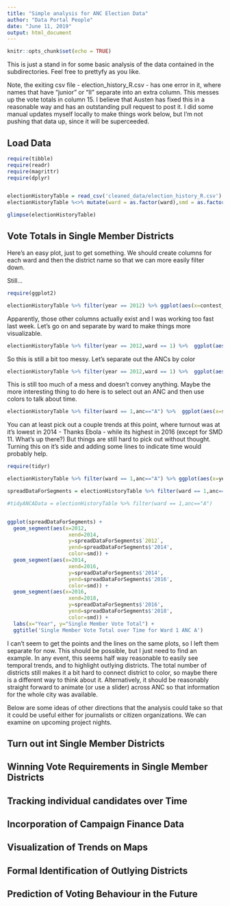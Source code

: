 ```yaml
---
title: "Simple analysis for ANC Election Data"
author: "Data Portal People"
date: "June 11, 2019"
output: html_document
---
```


```r
knitr::opts_chunk$set(echo = TRUE)
```

This is just a stand in for some basic analysis of the data contained in the subdirectories.  Feel free to prettyfy as you like.

Note, the exiting csv file - election_history_R.csv - has one error in it, where names that have "junior" or "II" separate into an extra column.  This messes up the vote totals in column 15.  I believe that Austen has fixed this in a reasonable way and has an outstanding pull request to post it.  I did some manual updates myself locally to make things work below, but I'm not pushing that data up, since it will be superceeded. 


## Load Data

```r
require(tibble)
require(readr)
require(magrittr)
require(dplyr)


electionHistoryTable = read_csv('cleaned_data/election_history_R.csv')
electionHistoryTable %<>% mutate(ward = as.factor(ward),smd = as.factor(smd),year=as.factor(year),anc=as.factor(anc))

glimpse(electionHistoryTable)


```

## Vote Totals in Single Member Districts

Here's an easy plot, just to get something.  We should create columns for each ward and then the district name so that we can more easily filter down.  

Still...

```r
require(ggplot2)

electionHistoryTable %>% filter(year == 2012) %>% ggplot(aes(x=contest_name,y=smd_anc_votes)) + geom_point() + xlab('Contest Name') + ylab('Single Member District Votes') + ggtitle('Votes in each ANC Single Member District for 2012')


```


Apparently, those other columns actually exist and I was working too fast last week.  Let's go on and separate by ward to make things more visualizable.

```r

electionHistoryTable %>% filter(year == 2012,ward == 1) %>%  ggplot(aes(x=contest_name,y=smd_anc_votes)) + geom_point() + xlab('Contest Name') + ylab('Single Member District Votes In Ward 1') + ggtitle('Votes Ward 1 ANC Single Member District for 2012')

```

So this is still a bit too messy.  Let's separate out the ANCs by color


```r

electionHistoryTable %>% filter(year == 2012,ward == 1) %>%  ggplot(aes(x=smd,y=smd_anc_votes,color=anc)) + geom_point() + xlab('Single Member District Number') + ylab('Single Member District Votes In Ward 1') + ggtitle('Votes Ward 1 ANC Single Member District for 2012')

```


This is still too much of a mess and doesn't convey anything.  Maybe the more interesting thing to do here is to select out an ANC and then use colors to talk about time. 

```r

electionHistoryTable %>% filter(ward == 1,anc=="A") %>%  ggplot(aes(x=smd,y=smd_anc_votes,color=year)) + geom_point() + xlab('Single Member District Number') + ylab('Single Member District Votes In Ward 1') + ggtitle('Votes Ward 1 ANC A Single Member Districts over Time')

```

You can at least pick out a couple trends at this point, where turnout was at it's lowest in 2014 - Thanks Ebola - while its highest in 2016 (except for SMD 11.  What's up there?)  But things are still hard to pick out without thought.  Turning this on it's side and adding some lines to indicate time would probably help.

```r
require(tidyr)

electionHistoryTable %>% filter(ward == 1,anc=="A") %>% ggplot(aes(x=year,y=smd_anc_votes,color=smd)) + geom_point() + labs(x="Year",y="Single Member Vote Total") + ggtitle("Single Member Vote Total over Time for Ward 1 ANC A") 

spreadDataForSegments = electionHistoryTable %>% filter(ward == 1,anc=="A") %>% select(year,smd_anc_votes,smd) %>% spread(year,smd_anc_votes)

#tidyANCAData = electionHistoryTable %>% filter(ward == 1,anc=="A")


ggplot(spreadDataForSegments) + 
  geom_segment(aes(x=2012,
                    xend=2014,
                    y=spreadDataForSegments$`2012`,
                    yend=spreadDataForSegments$'2014',
                    color=smd)) +
  geom_segment(aes(x=2014,
                    xend=2016,
                    y=spreadDataForSegments$'2014',
                    yend=spreadDataForSegments$'2016',
                    color=smd)) + 
  geom_segment(aes(x=2016,
                    xend=2018,
                    y=spreadDataForSegments$'2016',
                    yend=spreadDataForSegments$'2018',
                    color=smd)) +
  labs(x="Year", y="Single Member Vote Total") +
  ggtitle('Single Member Vote Total over Time for Ward 1 ANC A')


```



I can't seem to get the points and the lines on the same plots, so I left them separate for now.  This should be possible, but I just need to find an example.  In any event, this seems half way reasonable to easily see temporal trends, and to highlight outlying districts.  The total number of districts still makes it a bit hard to connect district to color, so maybe there is a different way to think about it.  Alternatively, it should be reasonably straight forward to animate (or use a slider) across ANC so that information for the whole city was available.


Below are some ideas of other directions that the analysis could take so that it could be useful either for journalists or citizen organizations.  We can examine on upcoming project nights.



## Turn out int Single Member Districts

## Winning Vote Requirements in Single Member Districts

## Tracking individual candidates over Time

## Incorporation of Campaign Finance Data


## Visualization of Trends on Maps

## Formal Identification of Outlying Districts

## Prediction of Voting Behaviour in the Future

